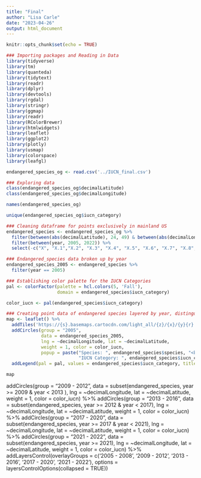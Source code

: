 ```yaml
---
title: "Final"
author: "Lisa Carle"
date: "2023-04-26"
output: html_document
---
```


```r
knitr::opts_chunk$set(echo = TRUE)
```

```r
### Importing packages and Reading in Data
library(tidyverse)
library(tm)
library(quanteda)
library(tidytext)
library(readr)
library(dplyr)
library(devtools)
library(rgdal)
library(stringr)
library(ggmap)
library(readr)
library(RColorBrewer)
library(htmlwidgets)
library(leaflet)
library(ggplot2)
library(plotly)
library(usmap)
library(colorspace)
library(leafgl)

endangered_species_og <- read.csv('../IUCN_final.csv')
```

```r
### Exploring data
class(endangered_species_og$decimalLatitude)
class(endangered_species_og$decimalLongitude)

names(endangered_species_og)

unique(endangered_species_og$iucn_category)
```

```r
### Cleaning dataframe for points exclusively in mainland US
endangered_species <- endangered_species_og %>%
  filter(between(abs(decimalLatitude), 24, 49) & between(abs(decimalLongitude), 66, 124)) %>%
  filter(between(year, 2005, 2022)) %>%
  select(-c("X", "X.1","X.2", "X.3", "X.4", "X.5", "X.6", "X.7", "X.8", "X.9", "X.10", "X.11", "X.12", "X.13", "X.14", "X.15", "X.16", "X.17", "X.18", "X.19", "X.20", "X.21", "X.22", "X.23", "X.24", "X.25", "X.26", "X.27", "X.28", "X.29", "X.30", "X.31", "X.32", "X.33", "X.34", "X.35", "X.36", "X.37", "X.38", "X.39", "X.40", "X.41", "X.42", "X.43", "X.44", "X.45", "X.46" ))
```

```r
### Endangered_species data broken up by year
endangered_species_2005 <- endangered_species %>%
  filter(year == 2005)
```

```r
### Establishing color palette for the IUCN Categories
pal <- colorFactor(palette = hcl.colors(5, 'Fall'), 
                   domain = endangered_species$iucn_category)

color_iucn <- pal(endangered_species$iucn_category)
```


```r
### Creating point data of endangered species layered by year, distinguished by IUCN category
map <- leaflet() %>%
  addTiles('https://{s}.basemaps.cartocdn.com/light_all/{z}/{x}/{y}{r}.png') %>%
  addCircles(group = "2005",
             data = endangered_species_2005,
             lng = ~decimalLongitude, lat = ~decimalLatitude,
             weight = 1, color = color_iucn, 
             popup = paste("Species: ", endangered_species$species, "<br/>",
                           "IUCN Category: ", endangered_species$iucn_category)) %>%
  addLegend(pal = pal, values = endangered_species$iucn_category, title = "IUCN Category") 

map

```

 addCircles(group = "2009 - 2012",
             data = subset(endangered_species, year >= 2009 & year < 2013 ),
             lng = ~decimalLongitude, lat = ~decimalLatitude,
             weight = 1, color = color_iucn) %>%
  addCircles(group = "2013 - 2016",
             data = subset(endangered_species, year >= 2012 & year < 2017),
             lng = ~decimalLongitude, lat = ~decimalLatitude,
             weight = 1, color = color_iucn) %>%
  addCircles(group = "2017 - 2020",
             data = subset(endangered_species, year >= 2017 & year < 2021),
             lng = ~decimalLongitude, lat = ~decimalLatitude,
             weight = 1, color = color_iucn) %>%
  addCircles(group = "2021 - 2022",
             data = subset(endangered_species, year >= 2021),
             lng = ~decimalLongitude, lat = ~decimalLatitude,
             weight = 1, color = color_iucn) %>%
 addLayersControl(overlayGroups = c('2005 - 2008', '2009 - 2012', '2013 - 2016', '2017 - 2020', '2021 - 2022'),
                   options = layersControlOptions(collapsed = TRUE))

